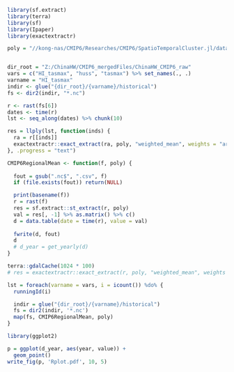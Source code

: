 ```r
library(sf.extract)
library(terra)
library(sf)
library(Ipaper)
library(exactextractr)

poly = "//kong-nas/CMIP6/Researches/CMIP6/SpatioTemporalCluster.jl/data/shp/bou1_4p_dissolved.shp" %>% read_sf()


dir_root = "Z:/ChinaHW/CMIP6_mergedFiles/ChinaHW_CMIP6_raw"
vars = c("HI_tasmax", "huss", "tasmax") %>% set_names(., .)
varname = "HI_tasmax"
indir <- glue("{dir_root}/{varname}/historical")
fs <- dir2(indir, "*.nc")
```


```r
r <- rast(fs[6])
dates <- time(r)
lst <- seq_along(dates) %>% chunk(10)

res = llply(lst, function(inds) {
  ra = r[[inds]]
  exactextractr::exact_extract(ra, poly, "weighted_mean", weights = "area")
}, .progress = "text")
```


```r
CMIP6RegionalMean <- function(f, poly) {
  
  fout = gsub(".nc$", ".csv", f)
  if (file.exists(fout)) return(NULL)

  print(basename(f))
  r = rast(f)
  res = sf.extract::st_extract(r, poly)
  val = res[, -1] %>% as.matrix() %>% c()
  d = data.table(date = time(r), value = val)
  
  fwrite(d, fout)
  d
  # d_year = get_yearly(d)  
}

terra::gdalCache(1024 * 100)
# res = exactextractr::exact_extract(r, poly, "weighted_mean", weights = "area")

lst = foreach(varname = vars, i = icount()) %do% {
  runningId(i)

  indir = glue("{dir_root}/{varname}/historical")
  fs = dir2(indir, '*.nc')
  map(fs, CMIP6RegionalMean, poly)
}
```


```r
library(ggplot2)

p = ggplot(d_year, aes(year, value)) + 
  geom_point()
write_fig(p, 'Rplot.pdf', 10, 5)
```
